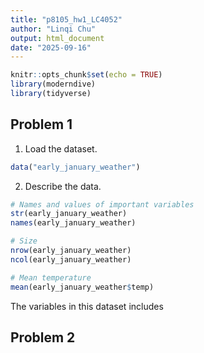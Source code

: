 ```yaml
---
title: "p8105_hw1_LC4052"
author: "Linqi Chu"
output: html_document
date: "2025-09-16"
---
```


```r
knitr::opts_chunk$set(echo = TRUE)
library(moderndive)
library(tidyverse)

```

## Problem 1

1. Load the dataset.

```r
data("early_january_weather")

```

2. Describe the data.

```r
# Names and values of important variables
str(early_january_weather)
names(early_january_weather)

# Size
nrow(early_january_weather)
ncol(early_january_weather)

# Mean temperature
mean(early_january_weather$temp)


```

The variables in this dataset includes 













## Problem 2

```r

```


```r

```


